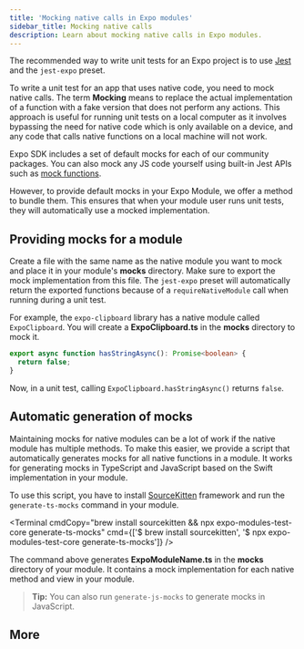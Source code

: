 ```yaml
---
title: 'Mocking native calls in Expo modules'
sidebar_title: Mocking native calls
description: Learn about mocking native calls in Expo modules.
---
```




The recommended way to write unit tests for an Expo project is to use [Jest](https://jestjs.io/) and the `jest-expo` preset.

To write a unit test for an app that uses native code, you need to mock native calls.
The term **Mocking** means to replace the actual implementation of a function with a fake version that does not perform any actions. This approach is useful for running unit tests on a local computer as it involves bypassing the need for native code which is only available on a device, and any code that calls native functions on a local machine will not work.

Expo SDK includes a set of default mocks for each of our community packages. You can also mock any JS code yourself using built-in Jest APIs such as [mock functions](https://jestjs.io/docs/mock-functions).

However, to provide default mocks in your Expo Module, we offer a method to bundle them. This ensures that when your module user runs unit tests, they will automatically use a mocked implementation.

## Providing mocks for a module

Create a file with the same name as the native module you want to mock and place it in your module's **mocks** directory. Make sure to export the mock implementation from this file.
The `jest-expo` preset will automatically return the exported functions because of a `requireNativeModule` call when running during a unit test.

For example, the `expo-clipboard` library has a native module called `ExpoClipboard`. You will create a **ExpoClipboard.ts** in the **mocks** directory to mock it.

```ts ExpoClipboard.ts
export async function hasStringAsync(): Promise<boolean> {
  return false;
}
```

Now, in a unit test, calling `ExpoClipboard.hasStringAsync()` returns `false`.

## Automatic generation of mocks

Maintaining mocks for native modules can be a lot of work if the native module has multiple methods. To make this easier, we provide a script that automatically generates mocks for all native functions in a module.
It works for generating mocks in TypeScript and JavaScript based on the Swift implementation in your module.

To use this script, you have to install [SourceKitten](https://github.com/jpsim/SourceKitten) framework and run the `generate-ts-mocks` command in your module.

<Terminal
  cmdCopy="brew install sourcekitten && npx expo-modules-test-core generate-ts-mocks"
  cmd={['$ brew install sourcekitten', '$ npx expo-modules-test-core generate-ts-mocks']}
/>

The command above generates **ExpoModuleName.ts** in the **mocks** directory of your module. It contains a mock implementation for each native method and view in your module.

> **Tip:** You can also run `generate-js-mocks` to generate mocks in JavaScript.

## More

<BoxLink
  title="Testing with Jest"
  description="Learn how to set up and configure the jest-expo package to write unit and snapshot tests for a project."
  href="/develop/testing/"
  Icon={Grid01Icon}
/>
